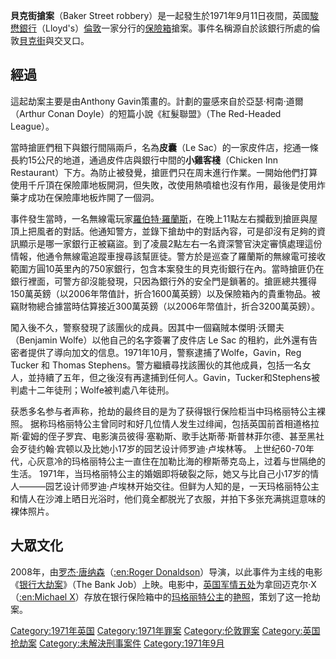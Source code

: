 {{Link style|time=2015-12-12T05:12:19+00:00}}
{{noteTA
|1=zh-hans:贝克街; zh-hk:必嘉街; zh-tw:貝克街;
|2=zh-cn:威斯敏斯特; zh-hant:西敏; zh-sg:西敏;
|3=zh-cn:劳埃德银行;zh-tw:駿懋銀行;zh-hk:萊斯銀行;zh-sg:骏懋银行;
}}
'''貝克街搶案'''（Baker Street robbery）是一起發生於1971年9月11日夜間，英國[[駿懋銀行|駿懋銀行]]（Lloyd's）[[倫敦|倫敦]]一家分行的[[保險箱|保險箱]]搶案。事件名稱源自於該銀行所處的倫敦[[貝克街|貝克街]]與{{Link-en|瑪莉勒本路|Marylebone Road}}交叉口。

==經過==
這起劫案主要是由Anthony Gavin策畫的。計劃的靈感來自於亞瑟·柯南·道爾（Arthur Conan Doyle）的短篇小說《紅髮聯盟》（The Red-Headed League）。

當時搶匪們租下與銀行間隔兩戶，名為'''皮囊'''（Le Sac）的一家皮件店，挖通一條長約15公尺的地道，通過皮件店與銀行中間的'''小雞客棧'''（Chicken Inn Restaurant）下方。為防止被發覺，搶匪們只在周末進行作業。一開始他們打算使用千斤頂在保險庫地板開洞，但失敗，改使用熱噴槍也沒有作用，最後是使用炸藥才成功在保險庫地板炸開了一個洞。

事件發生當時，一名無線電玩家[[羅伯特·羅蘭斯|羅伯特·羅蘭斯]]，在晚上11點左右攔截到搶匪與屋頂上把風者的對話。他通知警方，並錄下搶劫中的對話內容，可是卻沒有足夠的資訊顯示是哪一家銀行正被竊盜。到了凌晨2點左右一名資深警官決定審慎處理這份情報，他通令無線電追蹤車搜尋該幫匪徒。警方於是巡查了羅蘭斯的無線電可接收範圍方圓10英里內的750家銀行，包含本案發生的貝克街銀行在內。當時搶匪仍在銀行裡面，可警方卻沒能發現，只因為銀行外的安全門是鎖著的。搶匪總共獲得150萬英鎊（以2006年幣值計，折合1600萬英鎊）以及保險箱內的貴重物品。被竊財物總合據當時估算接近300萬英鎊（以2006年幣值計，折合3200萬英鎊）。

闖入後不久，警察發現了該團伙的成員。因其中一個竊賊本傑明·沃爾夫（Benjamin Wolfe）以他自己的名字簽署了皮件店 Le Sa​​c 的租約，此外還有告密者提供了導向加文的信息。1971年10月，警察逮捕了Wolfe，Gavin，Reg Tucker 和 Thomas Stephens。警方繼續尋找該團伙的其他成員，包括一名女人，並持續了五年，但之後沒有再逮捕到任何人。Gavin，Tucker和Stephens被判處十二年徒刑；Wolfe被判處八年徒刑。

获悉多名参与者声称，抢劫的最终目的是为了获得银行保险柜当中玛格丽特公主裸照。
据称玛格丽特公主曾同时和好几位情人发生过绯闻，包括英国前首相道格拉斯·霍姆的侄子罗宾、电影演员彼得·塞勒斯、歌手达斯蒂·斯普林菲尔德、甚至黑社会歹徒约翰·宾顿以及比她小17岁的园艺设计师罗迪·卢埃林等。
上世纪60-70年代，心灰意冷的玛格丽特公主一直住在加勒比海的穆斯蒂克岛上，过着与世隔绝的生活。
1971年，当玛格丽特公主的婚姻即将破裂之际，她又与比自己小17岁的情人———园艺设计师罗迪·卢埃林开始交往。但鲜为人知的是，一天玛格丽特公主和情人在沙滩上晒日光浴时，他们竟全都脱光了衣服，并拍下多张充满挑逗意味的裸体照片。

==大眾文化==
2008年，由[[罗杰·唐纳森|罗杰·唐纳森]]（[[:en:Roger_Donaldson|:en:Roger Donaldson]]）导演，以此事件为主线的电影《[[银行大劫案|银行大劫案]]》（The Bank Job）上映。电影中，[[軍情五處|英国军情五处]]为拿回迈克尔·X（[[:en:Michael_X|:en:Michael X]]）存放在银行保险箱中的[[瑪嘉烈公主_(斯諾登伯爵夫人)|玛格丽特公主]]的[[艳照|艳照]]，策划了这一抢劫案。

[[Category:1971年英国|Category:1971年英国]]
[[Category:1971年罪案|Category:1971年罪案]]
[[Category:伦敦罪案|Category:伦敦罪案]]
[[Category:英国抢劫案|Category:英国抢劫案]]
[[Category:未解決刑事案件|Category:未解決刑事案件]]
[[Category:1971年9月|Category:1971年9月]]